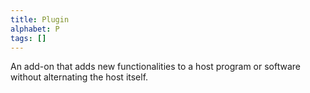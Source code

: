 ```yaml
---
title: Plugin
alphabet: P
tags: []
---
```


An add-on that adds new functionalities to a host program or software without alternating the host itself.
